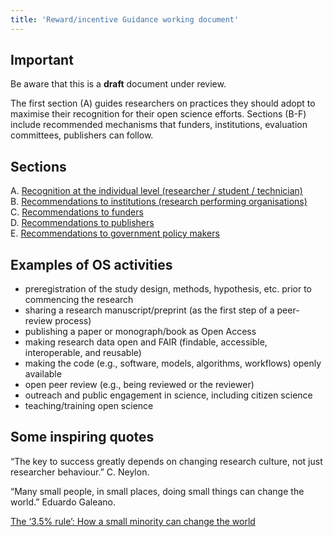 ```yaml
---
title: 'Reward/incentive Guidance working document'
---
```


::: {.callout-important}
## Important

Be aware that this is a **draft** document under review.
:::


The first section (A) guides researchers on practices they should adopt to maximise their recognition for their open science efforts. Sections (B-F) include recommended mechanisms that funders, institutions, evaluation committees, publishers can follow.


## Sections
A. [Recognition at the individual level (researcher / student / technician)](/individual)  
B. [Recommendations to institutions (research performing organisations)](/institutions)  
C. [Recommendations to funders](/funders)    
D. [Recommendations to publishers](/publishers)  
E. [Recommendations to government policy makers](/policy-makers)   


## Examples of OS activities
  - preregistration of the study design, methods, hypothesis, etc. prior to commencing the research
  - sharing a research manuscript/preprint (as the first step of a peer-review process)
  - publishing a paper or monograph/book as Open Access
  - making research data open and FAIR (findable, accessible, interoperable, and reusable)
  - making the code (e.g., software, models, algorithms, workflows) openly available
  - open peer review (e.g., being reviewed or the reviewer)
  - outreach and public engagement in science, including citizen science
  - teaching/training open science

## Some inspiring quotes

"The key to success greatly depends on changing research culture, not just researcher behaviour." C. Neylon.  

"Many small people, in small places, doing small things can change the world." Eduardo Galeano.  

[The '3.5% rule': How a small minority can change the world](https://www.bbc.com/future/article/20190513-it-only-takes-35-of-people-to-change-the-world)

